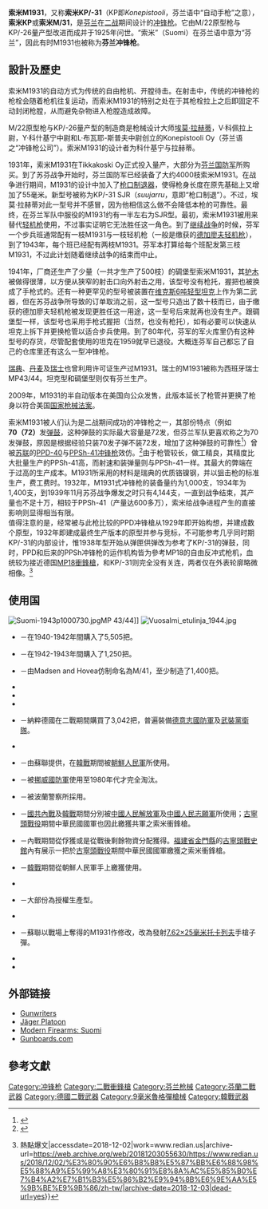 {{noteTA
|G1=軍事
|G2=長度單位
|G3=Firearms
}}
{{Infobox Weapon
|name=索米KP/-31
|image=File:Submachine gun Suomi M31.jpg
|image_size=300px
|caption=索米KP/-31
|origin={{flag|Finland}}
|type=[[冲锋枪|冲锋枪]]
<!-- Type selection -->
|is_ranged=yes
<!-- 服役记录 -->
|service=1931—1982年
|used_by=參見[[#使用国|使用國]]
|wars=[[西班牙内战|西班牙内战]]<br/>[[冬季戰爭|冬季戰爭]]<br/>[[第二次世界大战|第二次世界大战]]<br/>[[继续战争|继续战争]]<br/>[[國共內戰|國共內戰]]<br/>[[韓戰|韓戰]]<br/>多次[[中東戰爭|中東戰爭]]
<!-- 生产历史 -->
|designer=[[埃莫·拉赫蒂|埃莫·拉赫蒂]]
|design_date=1921年
|manufacturer=Tikkakoski Oy
|unit_cost=
|production_date=1931—1944年
|number=大约80,000把
|variants= -{}-
*Kpist m/37
*Kpist m/37-39
*Kpist m/37-39F
*Madsen-Suomi
*Hispano Suiza MP43/44
<!-- 基本规格 -->
|spec_label=
|weight=4.6公斤（大約10.14[[磅|磅]]）
|length= -{}-
*870毫米（34.3英吋）
*925毫米（36.4英吋，SJR）
*740毫米（29.1英吋，碉堡型）
|part_length=314毫米（12.4英吋）
|width=
|height=
<!-- Ranged weapon specifications -->
|cartridge= [[9mm鲁格弹|9×19毫米魯格彈]]
|action=[[反沖作用_(槍械)|直接反沖作用]]、[[開放式槍栓|開放式槍栓]]
|mode= 半自動、[[自動火器|全自動]]，[[擊發調變槍械|可擊發調變]]
|rate=750—900发／分钟
|velocity=396米／秒（1,299英尺／秒）<ref>{{Cite web |url=http://www.guns.connect.fi/gow/suomikp5.html |title=Gunwritersin Suomi-KP, osa 5 |access-date=2009-07-28 |archive-date=2017-02-07 |archive-url=https://web.archive.org/web/20170207192037/http://www.guns.connect.fi/gow/suomikp5.html |dead-url=no }}</ref>
|range=大约200米
|max_range=超过500米
|feed= -{}-
* 20、36或50发可卸式[[弹匣|弹匣]]
* 40、70（72）发可卸式[[弹鼓|弹鼓]]
|sights=片状准星和弧形座式可调表尺
}}

'''索米M1931'''，又称'''索米KP/-31'''（KP即''Konepistooli''，芬兰语中“自动手枪”之意），'''索米KP'''或'''索米M/31'''，是[[芬兰|芬兰]]在[[二战|二战]]期间设计的[[冲锋枪|冲锋枪]]。它由M/22原型枪与KP/-26量产型改进而成并于1925年问世。“索米”（Suomi）在芬兰语中意为“芬兰”，因此有时M1931也被称为'''芬兰冲锋枪'''。

== 設計及歷史 ==
索米M1931的自动方式为传统的自由枪机、开膛待击。在射击中，传统的冲锋枪的枪栓会随着枪机往复运动，而索米M1931的特别之处在于其枪栓拉上之后即固定不动封闭枪膛，从而避免杂物进入枪膛造成故障。

M/22原型枪与KP/-26量产型的制造商是枪械设计大师[[埃莫·拉赫蒂|埃莫·拉赫蒂]]，V·科佩拉上尉，Y·科什基宁中尉和L·布瓦耶-斯普夫中尉创立的Konepistooli Oy（芬兰语之“冲锋枪公司”）。索米M1931的设计者为科什基宁与拉赫蒂。

1931年，索米M1931在Tikkakoski Oy正式投入量产，大部分为[[芬兰国防军|芬兰国防军]]所购买。到了苏芬战争开始时，芬兰国防军已经装备了大约4000枝索米M1931。在战争进行期间，M1931的设计中加入了[[枪口制退器|枪口制退器]]，使得枪身长度在原先基础上又增加了55毫米。新型号被称为KP/-31 SJR（''suujarru''，意即“枪口制退”）。不过，埃莫·拉赫蒂对此一型号并不感冒，因为他相信这么做不会降低本枪的可靠性。最终，在芬兰军队中服役的M1931约有一半左右为SJR型。最初，索米M1931被用来替代[[轻机枪|轻机枪]]使用，不过事实证明它无法胜任这一角色。到了[[继续战争|继续战争]]的时候，芬军一个步兵班通常配有一枝M1931与一枝轻机枪（一般是缴获的[[DP輕機槍|德加廖夫轻机枪]]），到了1943年，每个班已经配有两枝M1931。芬军本打算给每个班配发第三枝M1931，不过此计划随着继续战争的结束而中止。

1941年，厂商还生产了少量（一共才生产了500枝）的碉堡型索米M1931，其[[护木|护木]]被做得很薄，以方便从狭窄的射击口向外射击之用，该型号没有枪托，握把也被换成了手枪式的。还有一种更罕见的型号被装置在[[維克斯六噸坦克|维克斯6吨轻型坦克]]上作为第二武器，但在苏芬战争所导致的订单取消之前，这一型号只造出了数十枝而已，由于缴获的德加廖夫轻机枪被发现更胜任这一用途，这一型号后来就再也没有生产。跟碉堡型一样，该型号也采用手枪式握把（当然，也没有枪托），如有必要可以快速从坦克上拆下并更换枪管以适合步兵使用。到了80年代，芬军的军火库里仍有这种型号的存货，尽管配套使用的坦克在1959就早已退役。大概连芬军自己都忘了自己的仓库里还有这么一型冲锋枪。

[[瑞典|瑞典]]、[[丹麦|丹麦]]及[[瑞士|瑞士]]也曾利用许可证生产过M1931。瑞士的M1931被称为西班牙瑞士MP43/44。坦克型和碉堡型则仅有芬兰生产。

2009年，M1931的半自动版本在美国向公众发售，此版本延长了枪管并更换了枪身以符合美国[[国家枪械法案|国家枪械法案]]。

索米M1931被人们认为是二战期间成功的冲锋枪之一，其部份特点（例如'''70（72）'''发[[弹鼓|弹鼓]]，这种弹鼓的实际最大容量是72发，但芬兰军队更喜欢称之为70发弹鼓，原因是根据经验只装70发子弹不装72发，增加了这种弹鼓的可靠性<ref>{{Cite web |url=http://www.jaegerplatoon.net/MACHINEPISTOLS1.htm |title=存档副本 |access-date=2009-07-28 |archive-date=2011-04-19 |archive-url=https://web.archive.org/web/20110419222348/http://jaegerplatoon.net/MACHINEPISTOLS1.htm |dead-url=no }}</ref>）曾被[[苏联|苏联]]的[[PPD-40冲锋枪|PPD-40]]与[[PPSh-41冲锋枪|PPSh-41]][[冲锋枪|冲锋枪]]效仿。<ref>{{Verify credibility|Mosier, ''The Blitzkrieg Myth'', p.86.}}</ref>由于枪管较长，做工精良，其精度比大批量生产的PPSh-41高，而射速和装弹量则与PPSh-41一样。其最大的弊端在于过高的生产成本。M1931所采用的材料是瑞典的优质铬镍钢，并以狙击枪的标准生产，费工费时。1932年，M1931式冲锋枪的装备量约为1,000支，1934年为1,400支，到1939年11月苏芬战争爆发之时只有4,144支，一直到战争结束，其产量也不足十万，相较于PPSh-41（产量达600多万），索米给战争进程产生的直接影响则显得相当有限。
<br>值得注意的是，经常被与此枪比较的PPD冲锋槍从1929年即开始构想，并建成数个原型，1932年即建成最终生产版本的原型并参与竞标，不可能参考几乎同时期KP/-31的内部设计，惟1938年型开始从弹匣供弹改为参考了KP/-31的弹鼓，同时，PPD和后来的PPSh冲锋枪的运作机构皆为參考MP18的自由反冲式枪机，血统较为接近德国[[MP18衝鋒槍|MP18衝鋒槍]]，和KP/-31则完全没有关连，两者仅在外表轮廓略微相像。<ref>{{Cite web|url=https://www.redian.us/2018/12/02/%E3%80%90%E6%B8%B8%E5%87%BB%E6%88%98%E5%88%A9%E5%99%A8%E3%80%91%E8%8A%AC%E5%85%B0%E7%B4%A2%E7%B1%B3%E5%86%B2%E9%94%8B%E6%9E%AA%E5%9B%BE%E9%9B%86/zh-tw/|title=【游擊戰利器】芬蘭索米衝鋒槍圖集 {{!}} 熱點爆文|accessdate=2018-12-02|work=www.redian.us|archive-url=https://web.archive.org/web/20181203055630/https://www.redian.us/2018/12/02/%E3%80%90%E6%B8%B8%E5%87%BB%E6%88%98%E5%88%A9%E5%99%A8%E3%80%91%E8%8A%AC%E5%85%B0%E7%B4%A2%E7%B1%B3%E5%86%B2%E9%94%8B%E6%9E%AA%E5%9B%BE%E9%9B%86/zh-tw/|archive-date=2018-12-03|dead-url=yes}}</ref>

== 使用国 ==
[[File:Suomi-1943p1000730.jpg|thumb]]MP 43/44]]
[[File:Vuosalmi_etulinja_1944.jpg|thumb]]

*{{flag|Bulgaria}}－在1940-1942年間購入了5,505把。
*{{flag|Croatia}}－在1942-1943年間購入了1,250把。
*{{flag|Denmark}}－由Madsen and Hovea仿制命名為M/41，至少制造了1,400把。
*{{flag|Estonia}}
*{{flag|Finland}}
*{{flag|Israel}}
*{{flag|Nazi Germany}}－納粹德國在二戰期間購買了3,042把，普遍裝備[[德意志國防軍|德意志國防軍]]及[[武裝黨衛隊|武裝黨衛隊]]。
*{{flag|Kingdom of Yugoslavia}}
*{{flag|DPK}}－由蘇聯提供，在[[韓戰|韓戰]]期間被[[朝鮮人民軍|朝鮮人民軍]]所使用。
*{{flag|Norway}}－被[[挪威國防軍|挪威國防軍]]使用至1980年代才完全淘汰。
*{{flag|Poland}}－被波蘭警察所採用。
*{{flag|PRC}}－[[國共內戰|國共內戰]]及[[韓戰|韓戰]]期間分別被[[中國人民解放軍|中國人民解放軍]]及[[中國人民志願軍|中國人民志願軍]]所使用；[[古寧頭戰役|古寧頭戰役]]期間中華民國國軍也因此繳獲共軍之索米衝鋒槍。
*{{flag|ROC}}－內戰期間從俘獲或是從戰後剩餘物資分配獲得。[[福建省_(中華民國)|福建省]][[金門縣|金門縣]]的[[古寧頭戰史館|古寧頭戰史館]]內有展示一把於[[古寧頭戰役|古寧頭戰役]]期間中華民國國軍繳獲之索米衝鋒槍。
*{{flag|ROK}}－[[韓戰|韓戰]]期間從朝鮮人民軍手上繳獲使用。
*{{flag|Slovakia}}
*{{flag|Sweden}}－大部份為授權生產型。
*{{flag|Switzerland}}
*{{flag|Soviet Union}}－蘇聯以戰場上奪得的M1931作修改，改為發射[[7.62×25mm托卡列夫手槍彈|7.62×25毫米托卡列夫]]手槍子彈。
*{{flag|Vatican City}}
*{{flag|West Germany}}

== 外部链接 ==
* [http://guns.connect.fi/gow/suomi1.html Gunwriters] {{Wayback|url=http://guns.connect.fi/gow/suomi1.html |date=20210125234957 }}
* [http://www.jaegerplatoon.net/MACHINEPISTOLS1.htm Jäger Platoon] {{Wayback|url=http://www.jaegerplatoon.net/MACHINEPISTOLS1.htm |date=20110419222348 }}
* [http://world.guns.ru/smg/smg52-e.htm Modern Firearms: Suomi] {{Wayback|url=http://world.guns.ru/smg/smg52-e.htm |date=20100915173412 }}
* [http://www.gunboards.com Gunboards.com] {{Wayback|url=http://www.gunboards.com/ |date=20210422031219 }}

== 參考文獻 ==
{{Reflist}}

{{二戰芬蘭步兵槍械}}
[[Category:冲锋枪|Category:冲锋枪]]
[[Category:二戰衝鋒槍|Category:二戰衝鋒槍]]
[[Category:芬兰枪械|Category:芬兰枪械]]
[[Category:芬蘭二戰武器|Category:芬蘭二戰武器]]
[[Category:德國二戰武器|Category:德國二戰武器]]
[[Category:9毫米魯格彈槍械|Category:9毫米魯格彈槍械]]
[[Category:韓戰武器|Category:韓戰武器]]